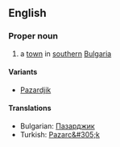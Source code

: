 ==English==

===Proper noun===

# a [[town]] in [[southern]] [[Bulgaria]]

====Variants====

*[[Pazardjik]]

====Translations====

*Bulgarian: [[Пазарджик]]
*Turkish: [[Pazarc&#305;k]]